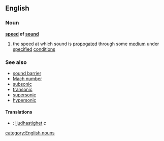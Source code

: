 ==English==
===Noun===
{{wikipedia}}
'''[[speed]] of [[sound]]'''
#{{physics}} the speed at which sound is [[propogate]]d through some [[medium]] under [[specified]] [[condition]]s
===See also===
*[[sound barrier]]
*[[Mach number]]
*[[subsonic]]
*[[transonic]]
*[[supersonic]]
*[[hypersonic]]
====Translations====
*{{sv}}: [[ljudhastighet]] ''c''
[[category:English nouns]]